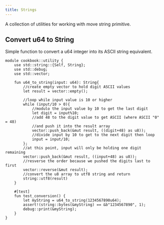 ```yaml
---
title: Strings
---
```


A collection of utilities for working with move string primitive.

## Convert u64 to String
Simple function to convert a u64 integer into its ASCII string equivalent.

```
module cookbook::utility {
	use std::string::{Self, String};
	use std::debug;
	use std::vector;

	fun u64_to_string(input: u64): String{
		//create empty vector to hold digit ASCII values
		let result = vector::empty();

		//loop while input value is 10 or higher
		while (input/10 > 0){
			//modulo the input value by 10 to get the last digit
			let digit = input%10;
			//add 48 to the digit value to get ASCII (where ASCII "0" = 48)
			//and push it into the result array
			vector::push_back(&mut result, ((digit+48) as u8));
			//divide input by 10 to get to the next digit then loop
			input = input/10;
		};
		//at this point, input will only be holding one digit remaining
		vector::push_back(&mut result, ((input+48) as u8));
		//resverse the order because we pushed the digits last to first
		vector::reverse(&mut result);
		//convert the u8 array to utf8 string and return
		string::utf8(result)
	}

	#[test]
	fun test_conversion() {
		let myString = u64_to_string(1234567890u64);
		assert!(string::bytes(&myString) == &b"1234567890", 1);
		debug::print(&myString);
	}
}
```
